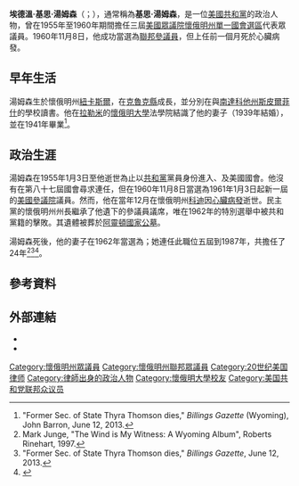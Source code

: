 {{Infobox Officeholder
| name=埃德溫·基思·湯姆森<br>Edwin Keith Thomson
| image name=Edwin Keith Thompson (Wyoming Congressman).jpg
| state = [[懷俄明州|懷俄明州]]
| district = [[懷俄明州單一國會選區|一]]
| term_start = 1955年1月3日
| term_end = 1960年12月9日
| preceded = [[威廉·亨利·哈里森_(懷俄明州眾議員)|威廉·亨利·哈里森]]
| succeeded =[[威廉·亨利·哈里森_(懷俄明州眾議員)|威廉·亨利·哈里森]]
| birth_date={{birth date|1919|2|8}}
| birth_place={{flag|United States|1912}}[[懷俄明州|懷俄明州]][[紐卡斯爾_(懷俄明州)|紐卡斯爾]]
| death_date={{death date and age|1960|12|9|1919|2|8}}
| death_place={{US}}懷俄明州[[科迪_(懷俄明州)|科迪]]
| restingplace=[[阿靈頓國家公墓|阿靈頓國家公墓]]
| party     = [[共和黨_(美國)|共和黨]]
| spouse= {{le|席拉·湯姆森|Thyra Thomson}}（Thyra Thomson）
| children=3子
| religion=
| occupation= 律師 
| residence= 懷俄明州[[夏延_(懷俄明州)|夏延]]
| alma_mater=[[懷俄明大學|懷俄明大學]]
| signature = 
| branch=[[美國陸軍|美國陸軍]]
|battles=[[第二次世界大戰|第二次世界大戰]]
|rank=[[中校|中校]]
}}
'''埃德溫·基思·湯姆森'''（{{lang-en|'''Edwin Keith Thomson'''}}；{{bd|1919年|2月8日|1960年|12月9日}}），通常稱為'''基思·湯姆森'''，是一位[[共和黨_(美國)|美國共和黨]]的政治人物，曾在1955年至1960年期間擔任三屆[[美國眾議院|美國眾議院]][[懷俄明州單一國會選區|懷俄明州單一國會選區]]代表眾議員。1960年11月8日，他成功當選為[[美國參議院|聯邦參議員]]，但上任前一個月死於心臟病發。

==早年生活==
湯姆森生於懷俄明州[[紐卡斯爾_(懷俄明州)|紐卡斯爾]]，在[[克魯克縣_(懷俄明州)|克魯克縣]]成長，並分別在{{le|比尤拉 (​​懷俄明州)|Beulah, Wyoming|比尤拉}}與[[南達科他州|南達科他州]][[斯皮爾菲什_(南達科他州)|斯皮爾菲什]]的學校讀書。他在[[拉勒米_(懷俄明州)|拉勒米]]的[[懷俄明大學|懷俄明大學]]法學院結識了他的妻子{{le|席拉·湯姆森|Thyra Thomson|席拉·戈佛雷·湯姆森}}（1939年結婚），並在1941年畢業<ref>"Former Sec. of State Thyra Thomson dies," ''Billings Gazette'' (Wyoming), John Barron, June 12, 2013.</ref>。

==政治生涯==
湯姆森在1955年1月3日至他逝世為止以[[共和黨_(美國)|共和黨]]黨員身份進入{{le|第84屆聯邦國會|84th Congress|第八十四}}、{{le|第85屆聯邦國會|85th Congress|第八十五}}及{{le|第86屆聯邦國會|86th Congress|第八十六屆}}美國國會。他沒有在第八十七屆國會尋求連任，但在1960年11月8日當選為1961年1月3日起新一屆的[[美國參議院|美國參議院]]議員。然而，他在當年12月在懷俄明州[[科迪_(懷俄明州)|科迪]]因[[心肌梗塞|心臟病發]]逝世。民主黨的懷俄明州州長{{le|約翰·J·希基|John J. Hickey}}繼承了他遺下的參議員議席，唯在1962年的特別選舉中被共和黨籍的{{le|米爾沃德·L·辛普森|Milward L. Simpson}}擊敗。其遺體被葬於[[阿靈頓國家公墓|阿靈頓國家公墓]]。

湯姆森死後，他的妻子{{le|席拉·湯姆森|Thyra Thomson}}在1962年當選為{{le|懷俄明州州務卿|Wyoming Secretary of State}}；她連任此職位五屆到1987年，共擔任了24年<ref>Mark Junge, "The Wind is My Witness: A Wyoming Album", Roberts Rinehart, 1997.</ref><ref>"Former Sec. of State Thyra Thomson dies," ''Billings Gazette'', June 12, 2013.</ref><ref>{{Cite web |url=http://kgab.com/former-secretary-of-state-thyra-thomson-dies/ |title=Obituary |accessdate=2016-02-21 |archive-date=2016-08-22 |archive-url=https://web.archive.org/web/20160822040625/http://kgab.com/former-secretary-of-state-thyra-thomson-dies/ |dead-url=no }}</ref>。

{{Portal|Biography|Wyoming|Law|Politics|Conservatism|United States Army|World War II}}

==參考資料==
<references />

==外部連結==
*{{CongBio|T000229}}
*{{Findagrave|7567}}

{{s-start}}
{{s-par|us-hs}}
{{s-bef|before=[[威廉·亨利·哈里森_(懷俄明州眾議員)|威廉·亨利·哈里森]]}}
{{s-ttl|title=[[懷俄明州單一國會選區|懷俄明州單一國會選區]]<br>{{le|懷俄明州美國眾議院議員列表|List of United States Representatives from Wyoming|眾議院議員}}|years=1955年－1960年}}
{{s-aft|after=[[威廉·亨利·哈里森_(懷俄明州眾議員)|威廉·亨利·哈里森]]}}
{{s-end}}

{{DEFAULTSORT:Thomson, Edwin}}

[[Category:懷俄明州眾議員|Category:懷俄明州眾議員]]
[[Category:懷俄明州聯邦眾議員|Category:懷俄明州聯邦眾議員]]
[[Category:20世纪美国律师|Category:20世纪美国律师]]
[[Category:律師出身的政治人物|Category:律師出身的政治人物]]
[[Category:懷俄明大學校友|Category:懷俄明大學校友]]
[[Category:美国共和党联邦众议员|Category:美国共和党联邦众议员]]